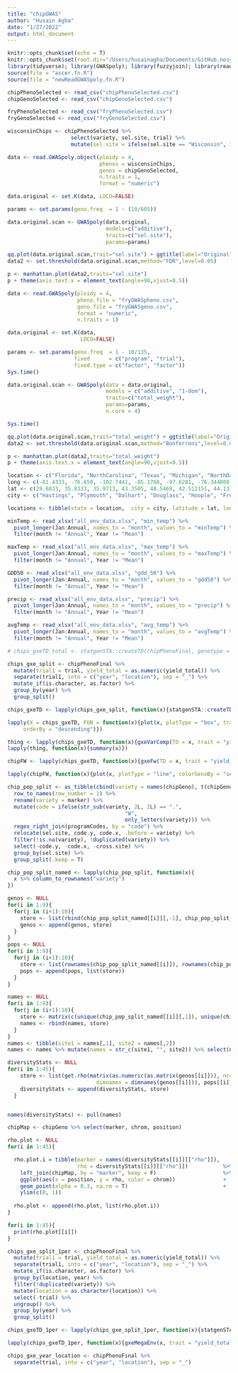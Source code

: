 ```yaml
---
title: "chipGWAS"
author: "Husain Agha"
date: "1/27/2022"
output: html_document
---
```


```r
knitr::opts_chunk$set(echo = T)
knitr::opts_chunk$set(root.dir="/Users/husainagha/Documents/GitHub.nosync/NationalTrialEnv/")
library(tidyverse); library(GWASpoly); library(fuzzyjoin); library(readxl); library(janitor); library(statgenGxE)
source(file = "ascer.fn.R")
source(file = "newReadGWASpoly.fn.R")
```

```r
chipPhenoSelected <- read_csv("chipPhenoSelected.csv")
chipGenoSelected <- read_csv("chipGenoSelected.csv")

fryPhenoSelected <- read_csv("fryPhenoSelected.csv")
fryGenoSelected <- read_csv("fryGenoSelected.csv")

wisconsinChips <- chipPhenoSelected %>% 
                    select(variety, sel.site, trial) %>%
                    mutate(sel.site = ifelse(sel.site == "Wisconsin", 1, 0))

```

```r

data <- read.GWASpoly.object(ploidy = 4, 
                             phenos = wisconsinChips,
                             genos = chipGenoSelected,
                             n.traits = 1,
                             format = "numeric")

data.original <- set.K(data, LOCO=FALSE)

params <- set.params(geno.freq  = 1 - (10/605))

data.original.scan <- GWASpoly(data.original,
                               models=c("additive"),
                               traits=c("sel.site"),
                               params=params)

qq.plot(data.original.scan,trait="sel.site") + ggtitle(label="Original")
data2 <- set.threshold(data.original.scan,method="FDR",level=0.05)

p <- manhattan.plot(data2,traits="sel.site")
p + theme(axis.text.x = element_text(angle=90,vjust=0.5))

```

```r

data <- read.GWASpoly(ploidy = 4, 
                      pheno.file = "fryGWASpheno.csv", 
                      geno.file = "fryGWASgeno.csv", 
                      format = "numeric", 
                      n.traits = 1)

data.original <- set.K(data, 
                       LOCO=FALSE)

params <- set.params(geno.freq  = 1 - 10/135,
                     fixed      = c("program", "trial"),
                     fixed.type = c("factor", "factor"))
Sys.time()

data.original.scan <- GWASpoly(data = data.original,
                               models = c("additive", "1-dom"),
                               traits=c("total_weight"),
                               params=params,
                               n.core = 4)

Sys.time()

qq.plot(data.original.scan,trait="total_weight") + ggtitle(label="Original")
data2 <- set.threshold(data.original.scan,method="Bonferroni",level=0.05)

p <- manhattan.plot(data2,traits="total_weight")
p + theme(axis.text.x = element_text(angle=90,vjust=0.5))


```

```r

location <- c("Florida", "NorthCarolina", "Texas", "Michigan", "NorthDakota", "NewYork", "Wisconsin", "California", "Minnesota", "Colorado", "Oregon")
long <- c(-81.4333, -76.650, -102.7441, -85.1768, -97.6281, -76.344808, -89.523177, -118.88)
lat <- c(29.6833, 35.8333, 35.9713, 43.3505, 48.5469, 42.512151, 44.133584, 35.2580)
city <- c("Hastings", "Plymouth", "Dalhart", "Douglass", "Hoople", "Freeville", "Hancock", "Bakersfield", "Becker", "", "Hermiston")

locations <- tibble(state = location,  city = city, latitude = lat, longitude = long)

minTemp <- read_xlsx("all_env_data.xlsx", "min_temp") %>% 
  pivot_longer(Jan:Annual, names_to = "month", values_to = "minTemp") %>%
  filter(month != "Annual", Year != "Mean")

maxTemp <- read_xlsx("all_env_data.xlsx", "max_temp") %>% 
  pivot_longer(Jan:Annual, names_to = "month", values_to = "maxTemp") %>%
  filter(month != "Annual", Year != "Mean")

GDD50 <- read_xlsx("all_env_data.xlsx", "gdd_50") %>% 
  pivot_longer(Jan:Annual, names_to = "month", values_to = "gdd50") %>%
  filter(month != "Annual", Year != "Mean")

precip <- read_xlsx("all_env_data.xlsx", "precip") %>% 
  pivot_longer(Jan:Annual, names_to = "month", values_to = "precip") %>%
  filter(month != "Annual", Year != "Mean")

avgTemp <- read_xlsx("all_env_data.xlsx", "avg_temp") %>% 
  pivot_longer(Jan:Annual, names_to = "month", values_to = "avgTemp") %>%
  filter(month != "Annual", Year != "Mean")

```

```r

# chips_gxeTD_total <- statgenSTA::createTD(chipPhenoFinal, genotype = "variety", trial = "trial")

chips_gxe_split <- chipPhenoFinal %>% 
  mutate(trial1 = trial, yield_total = as.numeric(yield_total)) %>%
  separate(trial1, into = c("year", "location"), sep = "_") %>%
  mutate_if(is.character, as.factor) %>%
  group_by(year) %>%
  group_split()

chips_gxeTD <- lapply(chips_gxe_split, function(x){statgenSTA::createTD(data = x, genotype = "variety", trial = "trial")})

lapply(X = chips_gxeTD, FUN = function(x){plot(x, plotType = "box", traits = "yield_total", colorTrialBy = "location",
     orderBy = "descending")})

thing <- lapply(chips_gxeTD, function(x){gxeVarComp(TD = x, trait = "yield_total")})
lapply(thing, function(x){summary(x)})

chipFW <- lapply(chips_gxeTD, function(x){gxeFw(TD = x, trait = "yield_total")})

lapply(chipFW, function(x){plot(x, plotType = "line", colorGenoBy = "sel.site")})
```

```r

chip_pop_split <- as_tibble(cbind(variety = names(chipGeno), t(chipGeno)))[-c(2,3),] %>% 
  row_to_names(row_number = 1) %>%
  rename(variety = marker) %>%
  mutate(code = ifelse(str_sub(variety, 2L, 2L) == ".",
                                     "W",
                                     only_letters(variety))) %>%
  regex_right_join(programCodes, by = "code") %>%
  relocate(sel.site, code.y, code.x, .before = variety) %>%
  filter(!is.na(variety), !duplicated(variety)) %>%
  select(-code.y, -code.x, -cross.site) %>%
  group_by(sel.site) %>%
  group_split(.keep = T)

chip_pop_split_named <- lapply(chip_pop_split, function(x){
  x %>% column_to_rownames("variety")
})

genos <- NULL
for(i in 1:9){
  for(j in (i+1):10){
    store <- list(rbind(chip_pop_split_named[[i]][,-1], chip_pop_split_named[[j]][,-1]))
    genos <- append(genos, store)
  }
}
pops <- NULL
for(i in 1:9){
  for(j in (i+1):10){
    store <- list(rownames(chip_pop_split_named[[i]]), rownames(chip_pop_split_named[[j]]))
    pops <- append(pops, list(store))
  }
}

names <- NULL
for(i in 1:9){
  for(j in (i+1):10){
    store <- matrix(c(unique(chip_pop_split_named[[i]][,1]), unique(chip_pop_split_named[[j]][,1])), ncol = 2)
    names <- rbind(names, store)
  }
}
names <- tibble(site1 = names[,1], site2 = names[,2])
names <- names %>% mutate(names = str_c(site1, "", site2)) %>% select(names)

diversityStats <- NULL
for(i in 1:45){
    store <- list(get.rho(matrix(as.numeric(as.matrix(genos[[i]])), ncol = ncol(genos[[i]]), 
                            dimnames = dimnames(genos[[i]])), pops[[i]]))
    diversityStats <- append(diversityStats, store)
  }


names(diversityStats) <- pull(names)

chipMap <- chipGeno %>% select(marker, chrom, position)

rho.plot <- NULL
for(i in 1:45){

  rho.plot.i = tibble(marker = names(diversityStats[[i]][["rho"]]),
                      rho = diversityStats[[i]][["rho"]])           %>% 
    left_join(chipMap, by = "marker", keep = F)                     %>% 
    ggplot(aes(x = position, y = rho, color = chrom))               + 
    geom_point(alpha = 0.3, na.rm = T)                              + 
    ylim(c(0, 1))
  
  rho.plot <- append(rho.plot, list(rho.plot.i))
}

for(i in 1:45){
  print(rho.plot[[i]])
}

```

```r

chips_gxe_split_1per <- chipPhenoFinal %>% 
  mutate(trial1 = trial, yield_total = as.numeric(yield_total)) %>%
  separate(trial1, into = c("year", "location"), sep = "_") %>%
  mutate_if(is.character, as.factor) %>%
  group_by(location, year) %>%
  filter(!duplicated(variety)) %>%
  mutate(location = as.character(location)) %>%
  select(-trial) %>%
  ungroup() %>%
  group_by(year) %>%
  group_split()

chips_gxeTD_1per <- lapply(chips_gxe_split_1per, function(x){statgenSTA::createTD(data = x, genotype = "variety", trial = "location")})

lapply(chips_gxeTD_1per, function(x){gxeMegaEnv(x, trait = "yield_total")}) %>% lapply(., summary)

chips_gxe_year_location <- chipPhenoFinal %>% 
  separate(trial, into = c("year", "location"), sep = "_")



```
